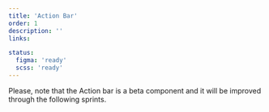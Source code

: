 ```yaml
---
title: 'Action Bar'
order: 1
description: ''
links:

status:
  figma: 'ready'
  scss: 'ready'
---
```


<Highlight theme="warning" title="Work in progress">
    Please, note that the Action bar is a beta component and it will be improved
  through the following sprints.
</Highlight>